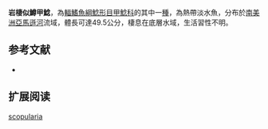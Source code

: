 {{Speciesbox
| name = 岩棲似鱒甲鯰
| image = 
| image_width = 250px
| image_caption = 
| status = NE
| status_system = IUCN3.1
| genus = Squaliforma
| species = scopularia
| authority = [[Cope|Cope]], 1871
| synonyms = *''Plecostomus scopularius '',Fowler, 1940
*'' Hypostomus scopularius'',Cope, 1871
}}

'''岩棲似鱒甲鯰'''，為[[輻鰭魚綱|輻鰭魚綱]][[鯰形目|鯰形目]][[甲鯰科|甲鯰科]]的其中一[[種|種]]，為熱帶淡水魚，分布於[[南美洲|南美洲]][[亞馬遜河|亞馬遜河]]流域，體長可達49.5公分，棲息在底層水域，生活習性不明。

==参考文献==
*{{FishBase_species|genus=Squaliforma|species=scopularia |year=2015|month=1}}

== 扩展阅读 ==
{{refbegin}}
{{wikispecies-inline|Squaliforma scopularia |岩棲似鱒甲鯰}}
{{refend}}
{{Taxonbar|from=Q6408843}}

[[Category:似鱒甲鯰屬|scopularia]]
